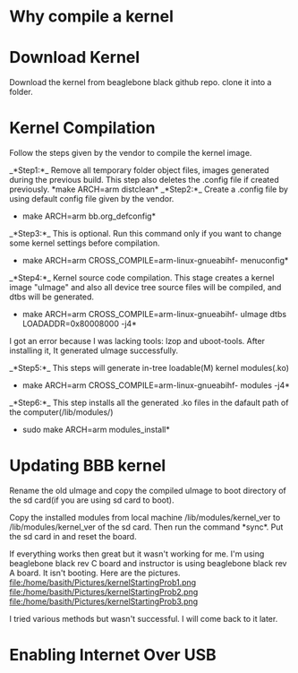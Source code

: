 = Why compile a kernel =

= Download Kernel =
Download the kernel from beaglebone black github repo. clone it into a folder.

= Kernel Compilation =
Follow the steps given by the vendor to compile the kernel image.

_*Step1:*_ Remove all temporary folder object files, images generated during the 
previous build. This step also deletes the .config file if created previously. *make ARCH=arm distclean*
_*Step2:*_ Create a .config file by using default config file given by the vendor.

*make ARCH=arm bb.org_defconfig*

_*Step3:*_ This is optional. Run this command only if you want to change some kernel
settings before compilation.

*make ARCH=arm CROSS_COMPILE=arm-linux-gnueabihf- menuconfig*

_*Step4:*_ Kernel source code compilation. This stage creates a kernel image 
"uImage" and also all device tree source files will be compiled, and dtbs will
be generated.

*make ARCH=arm CROSS_COMPILE=arm-linux-gnueabihf- uImage dtbs LOADADDR=0x80008000 -j4*

I got an error because I was lacking tools: lzop and uboot-tools. After 
installing it, It generated uImage successfully.

_*Step5:*_ This steps will generate in-tree loadable(M) kernel modules(.ko)

*make ARCH=arm CROSS_COMPILE=arm-linux-gnueabihf- modules -j4*

_*Step6:*_ This step installs all the generated .ko files in the dafault path
of the computer(/lib/modules/<kernel_ver>)

*sudo make ARCH=arm modules_install*

= Updating BBB kernel =
Rename the old uImage and copy the compiled uImage to boot directory of the
sd card(if you are using sd card to boot). 

Copy the installed modules from local machine /lib/modules/kernel_ver to 
/lib/modules/kernel_ver of the sd card. Then run the command *sync*. Put the sd
card in and reset the board.

If everything works then great but it wasn't working for me. I'm using 
beaglebone black rev C board and instructor is using beaglebone black rev A 
board. It isn't booting. Here are the pictures.
[[file:/home/basith/Pictures/kernelStartingProb1.png]]
[[file:/home/basith/Pictures/kernelStartingProb2.png]]
[[file:/home/basith/Pictures/kernelStartingProb3.png]]

I tried various methods but wasn't successful. I will come back to it later.

= Enabling Internet Over USB =
